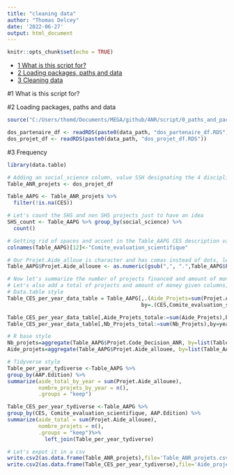 ```yaml
---
title: "cleaning data"
author: "Thomas Delcey"
date: '2022-06-27'
output: html_document
---
```


```r
knitr::opts_chunk$set(echo = TRUE)
```

-   [1 What is this script for?](#1 What-is-this-script-for)
-   [2 Loading packages, paths and data](#2 Loading-packages-paths-and-data)
-   [3 Cleaning data](#3 Cleaning data)


#1 What is this script for?


#2 Loading packages, paths and
    data
    
```r

source("C:/Users/thomd/Documents/MEGA/github/ANR/script/0_paths_and_packages.R")

```

```r

dos_partenaire_df <- readRDS(paste0(data_path, "dos_partenaire_df.RDS"))
dos_projet_df <- readRDS(paste0(data_path, "dos_projet_df.RDS"))


```

#3 Frequency 

```r
library(data.table)

# Adding an social_science column, value SSH designating the 4 disciplines that concern social sciences
Table_ANR_projets <- dos_projet_df

Table_AAPG <- Table_ANR_projets %>%
  filter(!is.na(CES)) 

# Let's count the SHS and non SHS projects just to have an idea
SHS_count <- Table_AAPG %>% group_by(social_science) %>%
  count()

# Getting rid of spaces and accent in the Table_AAPG CES description variable
colnames(Table_AAPG)[12]<-"Comite_evaluation_scientifique"    

# Our Projet.Aide_alloue is character and has comas instead of dots, let's transform it into numeric
Table_AAPG$Projet.Aide_allouee <- as.numeric(gsub(",", ".",Table_AAPG$Projet.Aide_allouee))

# Now let's summarize the number of projects financed and amount of money given per year and per CES
# Let's also add a total of projects and amount of money given columns, in order to compute percentages in the dataviz
# Data.table style
Table_CES_per_year_data_table = Table_AAPG[,.(Aide_Projets=sum(Projet.Aide_allouee),                                           Nb_Projets=length(unique(Projet.Code_Decision_ANR))),
                                           by=.(CES,Comite_evaluation_scientifique,AAP.Edition)]

Table_CES_per_year_data_table[,Aide_Projets_totale:=sum(Aide_Projets),by=year]
Table_CES_per_year_data_table[,Nb_Projets_total:=sum(Nb_Projets),by=year]

# R base style
Nb_projets=aggregate(Table_AAPG$Projet.Code_Decision_ANR, by=list(Table_AAPG$CES,Table_AAPG$AAP.Edition), FUN=length)
Aide_projets=aggregate(Table_AAPG$Projet.Aide_allouee, by=list(Table_AAPG$CES,Table_AAPG$AAP.Edition), FUN=sum)

# Tidyverse style
Table_per_year_tydiverse <-Table_AAPG %>%
group_by(AAP.Edition) %>%
summarize(aide_total_by_year = sum(Projet.Aide_allouee),
		  nombre_projets_by_year = n(),
		  .groups = "keep")

Table_CES_per_year_tydiverse <-Table_AAPG %>%
group_by(CES, Comite_evaluation_scientifique, AAP.Edition) %>%
summarize(aide_total = sum(Projet.Aide_allouee),
		  nombre_projets = n(),
		  .groups = "keep")%>%
			left_join(Table_per_year_tydiverse)

# Let's expot it in a csv
write.csv2(as.data.frame(Table_ANR_projets),file='Table_ANR_projets.csv',fileEncoding = "UTF8")
write.csv2(as.data.frame(Table_CES_per_year_tydiverse),file='Aide_projets_par_CES_et_annee.csv',fileEncoding = "UTF8")
```






